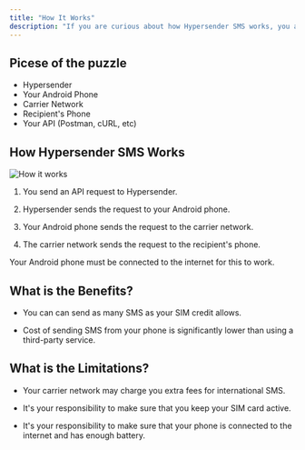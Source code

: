 ```yaml
---
title: "How It Works"
description: "If you are curious about how Hypersender SMS works, you are in the right place. This section will give you a brief overview of sending an API request triggers your phone to send an SMS message."
---
```


## Picese of the puzzle

* Hypersender
* Your Android Phone
* Carrier Network
* Recipient's Phone
* Your API (Postman, cURL, etc)

## How Hypersender SMS Works

<Frame>
  <img src="/images/how-it-works.jpg" alt="How it works" />
</Frame>

1. You send an API request to Hypersender.

2. Hypersender sends the request to your Android phone.

3. Your Android phone sends the request to the carrier network.

4. The carrier network sends the request to the recipient's phone.

<Note>
  Your Android phone must be connected to the internet for this to work.
</Note>

## What is the Benefits?

* You can can send as many SMS as your SIM credit allows.

* Cost of sending SMS from your phone is significantly lower than using a third-party service.

## What is the Limitations?

* Your carrier network may charge you extra fees for international SMS.

* It's your responsibility to make sure that you keep your SIM card active.

* It's your responsibility to make sure that your phone is connected to the internet and has enough battery.
